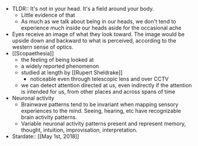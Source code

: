 - TLDR:: It's not in your head. It's a field around your body.
    - Little evidence of that
    - As much as we talk about being in our heads, we don't tend to experience much inside our heads aside for the occasional ache
- Eyes receive an image of what they look toward. The image would be upside down and backward to what is perceived, according to the western sense of optics.
- [[Scopaethesia]]
    - the feeling of being looked at
    - a widely reported phenomenon
    - studied at length by [[Rupert Sheldrake]] 
        - noticeable even through telescopic lens and over CCTV
    - we can detect attention directed at us, even indirectly if the attention is intended for us, from other places and across spans of time
- Neuronal activity
    - Brainwave patterns tend to be invariant when mapping sensory experiences to the mind. Seeing, hearing, etc have recognizable brain activity patterns.
    - Variable neuronal activity patterns present and represent memory, thought, intuition, improvisation, interpretation.
- Stardate:: [[May 1st, 2018]]
